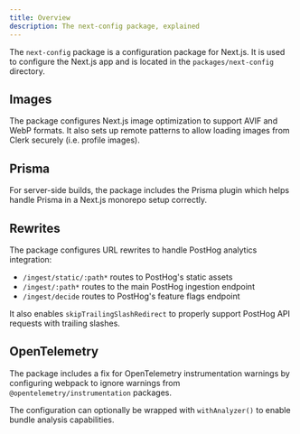 ```yaml
---
title: Overview
description: The next-config package, explained
---
```


The `next-config` package is a configuration package for Next.js. It is used to configure the Next.js app and is located in the `packages/next-config` directory.

## Images

The package configures Next.js image optimization to support AVIF and WebP formats. It also sets up remote patterns to allow loading images from Clerk securely (i.e. profile images).

## Prisma

For server-side builds, the package includes the Prisma plugin which helps handle Prisma in a Next.js monorepo setup correctly.

## Rewrites

The package configures URL rewrites to handle PostHog analytics integration:

- `/ingest/static/:path*` routes to PostHog's static assets
- `/ingest/:path*` routes to the main PostHog ingestion endpoint
- `/ingest/decide` routes to PostHog's feature flags endpoint

It also enables `skipTrailingSlashRedirect` to properly support PostHog API requests with trailing slashes.

## OpenTelemetry

The package includes a fix for OpenTelemetry instrumentation warnings by configuring webpack to ignore warnings from `@opentelemetry/instrumentation` packages.

The configuration can optionally be wrapped with `withAnalyzer()` to enable bundle analysis capabilities.
